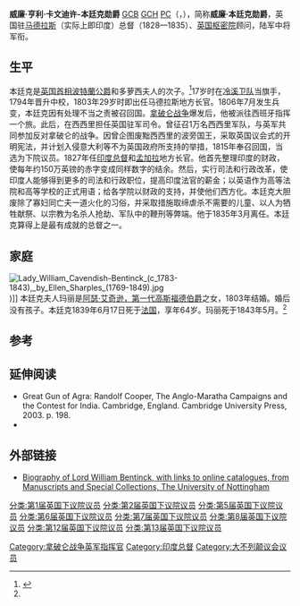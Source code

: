 {{noteTA
|1=zh-cn:乔治;zh-tw:喬治;zh-hk:佐治;
|2=zh-hk:查理斯;zh-tw:查爾斯; zh-cn:查尔斯
}}
{{Infobox Officeholder
| honorific-prefix = [[中将|中将]] [[阁下|阁下]]
| name =威廉·本廷克勋爵
| honorific-suffix = [[巴斯勋章|GCB]] [[王室教皇党勋章|GCH]] [[英国枢密院|PC]]
| image = Bentinck william.png
| imagesize = 200px
| order3 = [[印度总督|威廉堡总督]]
| term_start3 = 1828年7月4日
| term_end3 = 1833年
| monarch3 = [[乔治四世|乔治四世]]<br>[[威廉四世_(英國)|威廉四世]]
| primeminister3 = [[阿瑟·韋爾斯利，第一代威靈頓公爵|威灵顿公爵]]<br>[[查尔斯·格雷，第二代格雷伯爵|格雷伯爵]]
| predecessor3 = [[威廉·巴特沃斯·贝利|威廉·巴特沃斯·贝利]]<br/><small>代理总督</small>
| order2=[[印度总督|印度总督]]
| term_start2=1833年
| term_end2=1835年3月20日
| successor2 = [[查尔斯·梅特卡夫，第一代梅特卡夫男爵|查尔斯·梅特卡夫爵士]]<br/><small>代理总督</small>
| monarch2=[[威廉四世_(英國)|威廉四世]]
| primeminister2= {{List collapsed|title=''见''|[[查尔斯·格雷，第二代格雷伯爵|格雷伯爵]]<br>[[威廉·兰姆，第二代墨尔本子爵|墨尔本子爵]]<br>[[阿瑟·韋爾斯利，第一代威靈頓公爵|威灵顿公爵]]<br>[[罗伯特·皮尔|罗伯特·皮尔爵士]]}}
| birth_date = 1774年9月14日
| birth_place =[[英格兰|英格兰]][[白金汉郡|白金汉郡]][[布尔斯特罗德|布尔斯特罗德]]
| death_date = 1839年6月17日
| death_place = [[法国|法国]][[巴黎|巴黎]]
| nationality = [[英国|英国]]
| party = [[辉格党|辉格党]]
| alma_mater =
| spouse = Lady Mary Acheson (d. 1843)
| allegiance  = [[Image:Flag_of_the_United_Kingdom.svg|25px]] [[英国|英国]]
| branch = [[英国陆军|英国陆军]]
| serviceyears = 1791-1839
| rank = [[中将|中将]]
| commands = {{tsl|en|11th Hussars|第11龙骑兵团}}<br>[[印度总司令|印度总司令]]
| battles = [[拿破仑战争|拿破仑战争]]
| awards = [[巴斯勋章|巴思骑士大十字勋章]]<br/>[[王室教皇党勋章|王室教皇党勋章]]
}}
'''威廉·亨利·卡文迪许-本廷克勋爵''' [[巴斯勋章|GCB]] [[王室教皇党勋章|GCH]] [[英国枢密院|PC]]（{{lang-en|Lord William Henry Cavendish-Bentinck}}，{{bd|1774年|9月14日|1839年|6月17日|}}），简称'''威廉·本廷克勋爵'''，英国驻[[马德拉斯|马德拉斯]]（实际上即印度）总督（1828—1835）、[[英国枢密院|英国枢密院]]顾问，陆军中将军衔。

==生平==
本廷克是[[英国首相|英国首相]][[第三代波特蘭公爵威廉·卡文迪許-本廷克|波特蘭公爵]]和多萝西夫人的次子。<ref name="thepeerage.com">{{Cite web |url=http://www.thepeerage.com/p961.htm#i9602 |title=thepeerage.com |access-date=2014-04-04 |archive-date=2021-02-10 |archive-url=https://web.archive.org/web/20210210164309/https://www.thepeerage.com/p961.htm#i9602 |dead-url=no }}</ref>17岁时在[[冷溪卫队|冷溪卫队]]当旗手，1794年晋升中校，1803年29岁时即出任马德拉斯地方长官。1806年7月发生兵变，本廷克因有处理不当之责被召回国。[[拿破仑战争|拿破仑战争]]爆发后，他被派往西班牙指挥一个旅。此后，在西西里担任英国驻军司令。曾征召1万名西西里军队，与英军共同参加反对拿破仑的战争。因曾企图废黜西西里的波旁国王，采取英国议会式的开明宪法，并计划入侵意大利等不为英国政府所支持的举措，1815年奉召回国，当选为下院议员。1827年任[[印度总督|印度总督]]和[[孟加拉|孟加拉]]地方长官。他首先整理印度的财政，使每年约150万英镑的赤字变成同样数字的结余。然后，实行司法和行政改革，使印度人能够得到更多的司法和行政职位，提高印度法官的薪金；以英语作为高等法院和高等学校的正式用语；给各学院以财政的支持，并使他们西方化。本廷克大胆废除了寡妇同亡夫一道火化的习俗，并采取措施取缔虐杀不需要的儿童、以人为牺牲献祭、以宗教为名杀人抢劫、军队中的鞭刑等弊端。他于1835年3月离任。本廷克算得上是最有成就的总督之一。

==家庭==
[[File:Lady_William_Cavendish-Bentinck_(c_1783-1843),_by_Ellen_Sharples_(1769-1849).jpg|thumb]])]]
本廷克夫人玛丽是[[阿瑟·艾奇逊，第一代高斯福德伯爵|阿瑟·艾奇逊，第一代高斯福德伯爵]]之女，1803年结婚。婚后没有孩子。本廷克1839年6月17日死于[[法国|法国]]，享年64岁。玛丽死于1843年5月。<ref name="thepeerage.com"/> 

==参考==
{{1911}}
{{Reflist}}

==延伸阅读==
{{refbegin}}
* Great Gun of Agra:  Randolf Cooper, The Anglo-Maratha Campaigns and the Contest for India. Cambridge, England.  Cambridge University Press, 2003. p. 198.
* {{Citation| last1=Harrington| first1=Jack| authorlink=| year=2010| title=Sir John Malcolm and the Creation of British India, Ch. 5. | place=| publisher=New York: [[Palgrave_Macmillan|Palgrave Macmillan]].| isbn=978-0-230-10885-1| url=}}
{{refend}}

== 外部链接 ==
{{Commons category|Lord William Bentinck}}
* [http://www.nottingham.ac.uk/manuscriptsandspecialcollections/collectionsindepth/family/portland/biographies/biographyoflord%5Bwilliam%5Dhenrycavendish-bentinck(1804-1870).aspx Biography of Lord William Bentinck, with links to online catalogues, from Manuscripts and Special Collections, The University of Nottingham] {{Wayback|url=http://www.nottingham.ac.uk/manuscriptsandspecialcollections/collectionsindepth/family/portland/biographies/biographyoflord%5Bwilliam%5Dhenrycavendish-bentinck(1804-1870).aspx |date=20210215081010 }}

{{s-start}}
{{s-par|gb}}
{{succession box
 | title  = {{tsl|en|Camelford (UK Parliament constituency)|卡姆尔福德}}国会议员
 | with   = [[威廉·史密斯_(废奴主义者)|威廉·史密斯]]
 | before = [[詹姆斯·麦克弗森|詹姆斯·麦克弗森]]<br />[[威廉·史密斯_(废奴主义者)|威廉·史密斯]]
 | after  = [[威廉·约瑟夫·丹尼森|威廉·约瑟夫·丹尼森]]<br />[[安格斯坦_(MP)|约翰·安格斯坦]]
 | years  = 1796–[[1796年英国大选|1796]]}}
{{succession box
 | title  = {{tsl|en|Nottinghamshire (UK Parliament constituency)|诺丁汉郡}}国会议员
 | with   = [[伊夫林·皮尔庞特_(议员)|伊夫林·皮尔庞特]]
 | before = [[爱德华·本廷克勋爵|爱德华·本廷克勋爵]]<br />[[查尔斯·皮尔庞特，第一代曼弗斯伯爵|查尔斯·皮尔庞特]]
 | after  = ''英国议会''
 | years  = [[1796年英国大选|1796]]–1800}}
{{s-par|uk}}
{{succession box
 | title  ={{tsl|en|Nottinghamshire (UK Parliament constituency)|诺丁汉郡}}国会议员
 | with   = [[伊夫林·皮尔庞特_(议员)|伊夫林·皮尔庞特]] 1801
 | with2  = [[查尔斯·皮尔庞特，第二代曼弗斯伯爵|皮尔庞特勋爵]] 1801–1803
 | before = ''英国议会''
 | after  = [[查尔斯·皮尔庞特，第二代曼弗斯伯爵|皮尔庞特勋爵]]<br />[[安东尼·哈多尔夫·伊尔|安东尼·哈多尔夫·伊尔]]
 | years  = [[1801年英国大选|1801]]–1803}}
{{succession box
 | title  = {{tsl|en|Nottinghamshire (UK Parliament constituency)|诺丁汉郡}}国会议员
 | with   = [[查尔斯·皮尔庞特，第二代曼弗斯伯爵|纽瓦克子爵]]
 | before = [[查尔斯·皮尔庞特，第二代曼弗斯伯爵|纽瓦克子爵]]<br />[[安东尼·哈多尔夫·伊尔|安东尼·哈多尔夫·伊尔]]
 | after  = [[查尔斯·皮尔庞特，第二代曼弗斯伯爵|纽瓦克子爵]]<br />[[弗兰克·索勒隆|弗兰克·索勒隆]]
 | years  = [[1812年英国大选|1812]]–1814}}
{{succession box
 | title  = {{tsl|en|Nottinghamshire (UK Parliament constituency)|诺丁汉郡}}国会议员
 | with   = [[弗兰克·索勒隆|弗兰克·索勒隆]]
 | before = [[查尔斯·皮尔庞特，第二代曼弗斯伯爵|纽瓦克子爵]]<br />[[弗兰克·索勒隆|弗兰克·索勒隆]]
 | after  = [[弗兰克·索勒隆|弗兰克·索勒隆]]<br />[[约翰·拉姆利-萨维尔，第八代斯卡伯勒伯爵|约翰·拉姆利]]
 | years  = 1816–1826}}
{{succession box
 | title  = {{tsl|en|King's Lynn (UK Parliament constituency)|金斯林}}国会议员
 | with   = [[约翰·沃波尔|约翰·沃波尔]]
 | before = [[约翰·沃波尔|约翰·沃波尔]]<br />[[威廉·卡文迪许-斯科特-本廷克，第五代波特兰公爵|约翰·本廷克勋爵]]
 | after  = [[约翰·沃波尔|约翰·沃波尔]]<br />[[乔治·本廷克勋爵|乔治·本廷克勋爵]]
 | years  = [[1826年英国大选|1826]]–1828}}
{{succession box
 | title  = {{tsl|en|Glasgow (UK Parliament constituency)|格拉斯哥}}国会议员
 | with   = [[詹姆斯·奥斯瓦尔德_(格拉斯哥)|詹姆斯·奥斯瓦尔德]] 1836–1837 | with2=[[约翰·丹尼斯托恩|约翰·丹尼斯托恩]] 1837–1839
 | before = [[詹姆斯·奥斯瓦尔德_(格拉斯哥)|詹姆斯·奥斯瓦尔德]]<br />[[科林·邓洛普|科林·邓洛普]]
 | after  = [[约翰·丹尼斯托恩|约翰·丹尼斯托恩]]<br />[[詹姆斯·奥斯瓦尔德_(格拉斯哥)|詹姆斯·奥斯瓦尔德]]
 | years  = 1836–1839}}
{{s-gov}}
{{succession box
 | title  = [[印度总督|印度总督]]
 | before = [[威廉·巴特沃斯·贝利|威廉·巴特沃斯·贝利]] (代理)
 | after  = [[查尔斯·梅特卡夫，第一代梅特卡夫男爵|查尔斯·梅特卡夫爵士]] (代理)
 | years  = 1828–1835}}
{{s-mil}}
{{s-bef | before=[[弗朗西斯·埃利奥特，第二代希思菲尔德男爵|希思菲尔德勋爵]]}}
{{s-ttl | title=第20龙骑兵团上校 | years=1810–1813}}
{{s-aft | after=[[斯特普尔顿·科顿，第一代康伯米尔子爵|斯特普尔顿·科顿爵士]]}}
{{s-bef | before=[[威廉·克尔，第五代洛锡安侯爵|洛锡安侯爵]]}}
{{s-ttl | title=第11龙骑兵团上校 | years=1813–1839}}
{{s-aft | after=[[查尔斯·曼讷斯勋爵_(1780–1855)|查尔斯·曼讷斯勋爵]]}}
{{succession box
 | title  = [[印度总司令|印度总司令]]
 | before = [[爱德华·巴恩斯_(英国军官)|爱德华·巴恩斯爵士]]
 | after  = [[詹姆斯·沃森_(英国军官)|詹姆斯·沃森爵士]]
 | years  = 1833–1835}}
{{s-end}}

{{印度總督}}
{{Authority control}}
{{DEFAULTSORT:Bentinck, William}}
[[Category:拿破仑战争英军指挥官|Category:拿破仑战争英军指挥官]]
[[Category:印度总督|Category:印度总督]]
[[Category:大不列颠议会议员|Category:大不列颠议会议员]]
[[分类:第1届英国下议院议员|分类:第1届英国下议院议员]]
[[分类:第2届英国下议院议员|分类:第2届英国下议院议员]]
[[分类:第5届英国下议院议员|分类:第5届英国下议院议员]]
[[分类:第6届英国下议院议员|分类:第6届英国下议院议员]]
[[分类:第7届英国下议院议员|分类:第7届英国下议院议员]]
[[分类:第8届英国下议院议员|分类:第8届英国下议院议员]]
[[分类:第12届英国下议院议员|分类:第12届英国下议院议员]]
[[分类:第13届英国下议院议员|分类:第13届英国下议院议员]]